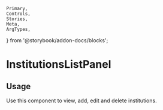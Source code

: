 	Primary,
	Controls,
	Stories,
	Meta,
	ArgTypes,
} from '@storybook/addon-docs/blocks';


<Meta of={InstitutionsListPanelStories} />

# InstitutionsListPanel

## Usage

Use this component to view, add, edit and delete institutions.

<Primary />
<ArgTypes />
